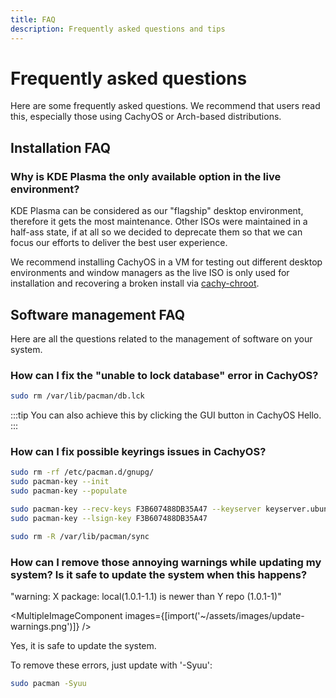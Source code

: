 ```yaml
---
title: FAQ
description: Frequently asked questions and tips
---
```



# Frequently asked questions

Here are some frequently asked questions. We recommend that users read this, especially those using CachyOS or Arch-based distributions.

## Installation FAQ

### Why is KDE Plasma the only available option in the live environment?

KDE Plasma can be considered as our "flagship" desktop environment, therefore it gets the most maintenance. Other ISOs
were maintained in a half-ass state, if at all so we decided to deprecate them so that we can focus our efforts to deliver
the best user experience.

We recommend installing CachyOS in a VM for testing out different desktop environments and window managers as the live ISO is only
used for installation and recovering a broken install via [cachy-chroot](https://github.com/CachyOS/cachy-chroot).

## Software management FAQ

Here are all the questions related to the management of software on your system.

### How can I fix the "unable to lock database" error in CachyOS?

```sh
sudo rm /var/lib/pacman/db.lck
```

:::tip
You can also achieve this by clicking the GUI button in CachyOS Hello.
:::

### How can I fix possible keyrings issues in CachyOS?

```sh
sudo rm -rf /etc/pacman.d/gnupg/
sudo pacman-key --init
sudo pacman-key --populate

sudo pacman-key --recv-keys F3B607488DB35A47 --keyserver keyserver.ubuntu.com
sudo pacman-key --lsign-key F3B607488DB35A47

sudo rm -R /var/lib/pacman/sync
```

### How can I remove those annoying warnings while updating my system? Is it safe to update the system when this happens?

"warning: X package: local(1.0.1-1.1) is newer than Y repo (1.0.1-1)"

<MultipleImageComponent
  images={[import('~/assets/images/update-warnings.png')]}
/>

Yes, it is safe to update the system.

To remove these errors, just update with '-Syuu':

```sh
sudo pacman -Syuu
```
